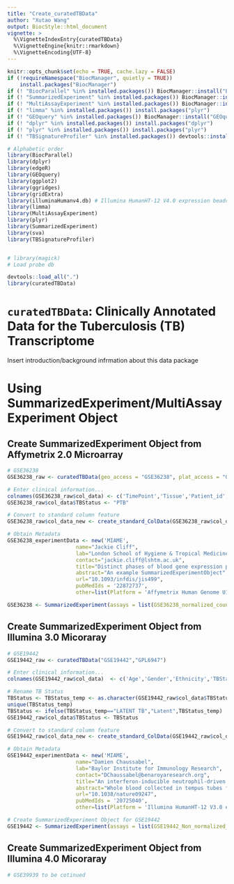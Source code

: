 ```yaml
---
title: "Create_curatedTBData"
author: "Xutao Wang"
output: BiocStyle::html_document
vignette: >
  %\VignetteIndexEntry{curatedTBData}
  %\VignetteEngine{knitr::rmarkdown}
  %\VignetteEncoding{UTF-8}
---
```


```r
knitr::opts_chunk$set(echo = TRUE, cache.lazy = FALSE)
if (!requireNamespace("BiocManager", quietly = TRUE))
    install.packages("BiocManager")
if (! "BiocParallel" %in% installed.packages()) BiocManager::install("BiocParallel")
if (! "SummarizedExperiment" %in% installed.packages()) BiocManager::install("SummarizedExperiment")
if (! "MultiAssayExperiment" %in% installed.packages()) BiocManager::install("MultiAssayExperiment")
if (! "limma" %in% installed.packages()) install.packages("plyr")
if (! "GEOquery" %in% installed.packages()) BiocManager::install("GEOquery")
if (! "dplyr" %in% installed.packages()) install.packages("dplyr")
if (! "plyr" %in% installed.packages()) install.packages("plyr")
if (! "TBSignatureProfiler" %in% installed.packages()) devtools::install_github("aubreyodom/TBSignatureProfiler")
```

```r
# Alphabetic order
library(BiocParallel)
library(dplyr)
library(edgeR)
library(GEOquery)
library(ggplot2)
library(ggridges)
library(gridExtra)
library(illuminaHumanv4.db) # Illumina HumanHT-12 V4.0 expression beadchip
library(limma)
library(MultiAssayExperiment)
library(plyr)
library(SummarizedExperiment)
library(sva)
library(TBSignatureProfiler)


# library(magick)
# Load probe db

devtools::load_all(".")
library(curatedTBData)
```

# `curatedTBData`: Clinically Annotated Data for the Tuberculosis (TB) Transcriptome

Insert introduction/background infrmation about this data package

# Using SummarizedExperiment/MultiAssayExperiment Object

## Create SummarizedExperiment Object from Affymetrix 2.0 Microarray

```r
# GSE36238
GSE36238_raw <- curatedTBData(geo_access = "GSE36238", plat_access = "GPL570")

# Enter clinical information...
colnames(GSE36238_raw$col_data) <- c('TimePoint','Tissue','Patient_id','SampleTime')
GSE36238_raw$col_data$TBStatus <- "PTB"

# Convert to standard column feature
GSE36238_raw$col_data_new <- create_standard_ColData(GSE36238_raw$col_data)

# Obtain Metadata
GSE36238_experimentData <- new('MIAME',
                      name="Jackie Cliff",
                      lab="London School of Hygiene & Tropical Medicine",
                      contact="jackie.cliff@lshtm.ac.uk",
                      title="Distinct phases of blood gene expression pattern through tuberculosis treatment reflect modulation of the humoral immune response.",
                      abstract="An example SummarizedExperimentObject",
                      url="10.1093/infdis/jis499",
                      pubMedIds = '22872737',
                      other=list(Platform = 'Affymetrix Human Genome U133 Plus 2.0 Array: GPL570'))

GSE36238 <- SummarizedExperiment(assays = list(GSE36238_normalized_counts= as.matrix(GSE36238_raw$counts)), colData = GSE36238_raw$col_data_new, rowData = GSE36238_raw$row_data, metadata = list(GSE36238_experimentData)); GSE36238
```

## Create SummarizedExperiment Object from Illumina 3.0 Micoraray

```r
# GSE19442
GSE19442_raw <- curatedTBData("GSE19442","GPL6947")

# Enter clinical information...
colnames(GSE19442_raw$col_data)  <- c('Age','Gender','Ethnicity','TBStatus','GeographicalRegion','BcgVaccinated','BirthRegion','TST', 'SputumSmearStatus','sputum_culture')

# Rename TB Status
TBStatus <- TBStatus_temp <- as.character(GSE19442_raw$col_data$TBStatus)
unique(TBStatus_temp)
TBStatus <- ifelse(TBStatus_temp=="LATENT TB","Latent",TBStatus_temp)
GSE19442_raw$col_data$TBStatus <- TBStatus

# Convert to standard column feature
GSE19442_raw$col_data_new <- create_standard_ColData(GSE19442_raw$col_data)

# Obtain Metadata
GSE19442_experimentData <- new('MIAME',
                      name="Damien Chaussabel",
                      lab="Baylor Institute for Immunology Research",
                      contact="DChaussabel@benaroyaresearch.org",
                      title="An interferon-inducible neutrophil-driven blood transcriptional signature in human tuberculosis",
                      abstract="Whole blood collected in tempus tubes from patients with different spectra of TB disease. All patients were sampled prior to the initiation of any antimycobacterial therapy.",
                      url="10.1038/nature09247",
                      pubMedIds = '20725040',
                      other=list(Platform = 'Illumina HumanHT-12 V3.0 expression beadchip (GPL6947)'))

# Create SummarizedExperiment Object for GSE19442
GSE19442 <- SummarizedExperiment(assays = list(GSE19442_Non_normalized_counts= as.matrix(GSE19442_raw$counts)), colData = GSE19442_raw$col_data_new, rowData = GSE19442_raw$row_data, metadata = list(GSE19442_experimentData)); GSE19442
```

## Create SummarizedExperiment Object from Illumina 4.0 Micoraray

```r
# GSE39939 to be cotinued
```
